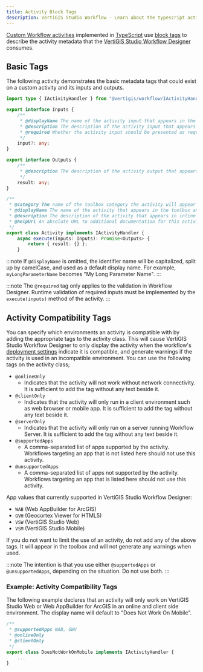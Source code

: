```yaml
---
title: Activity Block Tags
description: VertiGIS Studio Workflow - Learn about the typescript activity metadata tags
---
```


[Custom Workflow activities](tutorial-web-calculate-logarithm-activity.mdx) implemented in [TypeScript](https://www.typescriptlang.org/) use [block tags](https://jsdoc.app/about-block-inline-tags.html) to describe the activity metadata that the [VertiGIS Studio Workflow Designer](https://apps.vertigisstudio.com/workflow/designer/) consumes.

## Basic Tags

The following activity demonstrates the basic metadata tags that could exist on a custom activity and its inputs and outputs.

```ts
import type { IActivityHandler } from "@vertigis/workflow/IActivityHandler";

export interface Inputs {
    /**
     * @displayName The name of the activity input that appears in the properties panel.
     * @description The description of the activity input that appears in inline help tooltips.
     * @required Whether the activity input should be presented as required.
     */
    input?: any;
}

export interface Outputs {
    /**
     * @description The description of the activity output that appears in inline help tooltips.
     */
    result: any;
}

/**
 * @category The name of the toolbox category the activity will appear in.
 * @displayName The name of the activity that appears in the toolbox and properties panel.
 * @description The description of the activity that appears in inline help tooltips.
 * @helpUrl An absolute URL to additional documentation for this activity.
 */
export class Activity implements IActivityHandler {
    async execute(inputs: Inputs): Promise<Outputs> {
        return { result: {} };
    }

```

:::note
If `@displayName` is omitted, the identifier name will be capitalized, split up by camelCase, and used as a default display name. For example, `myLongParameterName` becomes "My Long Parameter Name".
:::

:::note
The `@required` tag only applies to the validation in Workflow Designer. Runtime validation of required inputs must be implemented by the `execute(inputs)` method of the activity.
:::

## Activity Compatibility Tags

You can specify which environments an activity is compatible with by adding the appropriate tags to the activity class. This will cause VertiGIS Studio Workflow Designer to only display the activity when the workflow's [deployment settings](https://docs.vertigisstudio.com/workflow/latest/help/Default.htm#wf5/help/deployment-settings.htm) indicate it is compatible, and generate warnings if the activity is used in an incompatible environment. You can use the following tags on the activity class;

-   `@onlineOnly`
    -   Indicates that the activity will not work without network connectivity. It is sufficient to add the tag without any text beside it.
-   `@clientOnly`
    -   Indicates that the activity will only run in a client environment such as web browser or mobile app. It is sufficient to add the tag without any text beside it.
-   `@serverOnly`
    -   Indicates that the activity will only run on a server running Workflow Server. It is sufficient to add the tag without any text beside it.
-   `@supportedApps`
    -   A comma-separated list of apps supported by the activity. Workflows targeting an app that is not listed here should not use this activity.
-   `@unsupportedApps`
    -   A comma-separated list of apps not supported by the activity. Workflows targeting an app that is listed here should not use this activity.

App values that currently supported in VertiGIS Studio Workflow Designer:

-   `WAB` (Web AppBuilder for ArcGIS)
-   `GVH` (Geocortex Viewer for HTML5)
-   `VSW` (VertiGIS Studio Web)
-   `VSM` (VertiGIS Studio Mobile)

If you do not want to limit the use of an activity, do not add any of the above tags. It will appear in the toolbox and will not generate any warnings when used.

:::note
The intention is that you use either `@supportedApps` or `@unsupportedApps`, depending on the situation. Do not use both.
:::

### Example: Activity Compatibility Tags

The following example declares that an activity will only work on VertiGIS Studio Web or Web AppBuilder for ArcGIS in an online and client side environment. The display name will default to "Does Not Work On Mobile".

```ts
/**
 * @supportedApps WAB, GWV
 * @onlineOnly
 * @clientOnly
 */
export class DoesNotWorkOnMobile implements IActivityHandler {
    ...
}
```
